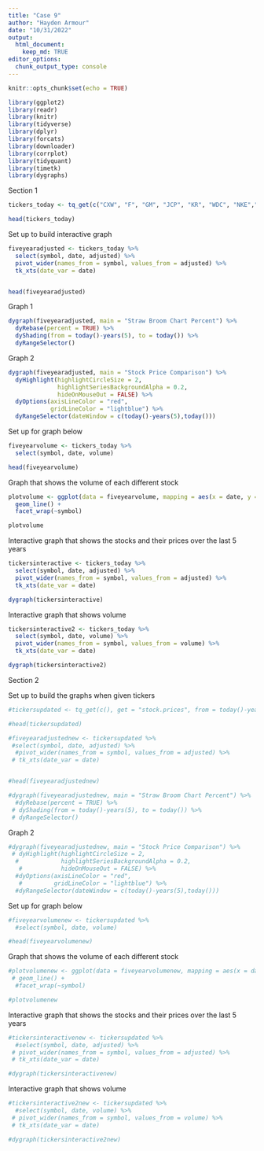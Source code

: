 ```yaml
---
title: "Case 9"
author: "Hayden Armour"
date: "10/31/2022"
output: 
  html_document:
    keep_md: TRUE
editor_options: 
  chunk_output_type: console
---
```


```r
knitr::opts_chunk$set(echo = TRUE)
```

```r
library(ggplot2)
library(readr)
library(knitr)
library(tidyverse)
library(dplyr)
library(forcats)
library(downloader)
library(corrplot)
library(tidyquant)
library(timetk)
library(dygraphs)
```

Section 1 
```r
tickers_today <- tq_get(c("CXW", "F", "GM", "JCP", "KR", "WDC", "NKE","T", "WDAY", "WFC", "WMT"), get = "stock.prices", from = today()-years(5), to = today())

head(tickers_today)

```

Set up to build interactive graph 
```r
fiveyearadjusted <- tickers_today %>%
  select(symbol, date, adjusted) %>%
  pivot_wider(names_from = symbol, values_from = adjusted) %>%
  tk_xts(date_var = date)


head(fiveyearadjusted)
```

Graph 1
```r
dygraph(fiveyearadjusted, main = "Straw Broom Chart Percent") %>%
  dyRebase(percent = TRUE) %>%
  dyShading(from = today()-years(5), to = today()) %>%
  dyRangeSelector()
```

Graph 2
```r
dygraph(fiveyearadjusted, main = "Stock Price Comparison") %>%
  dyHighlight(highlightCircleSize = 2, 
              highlightSeriesBackgroundAlpha = 0.2,
              hideOnMouseOut = FALSE) %>% 
  dyOptions(axisLineColor = "red",
            gridLineColor = "lightblue") %>% 
  dyRangeSelector(dateWindow = c(today()-years(5),today())) 
```


Set up for graph below
```r
fiveyearvolume <- tickers_today %>%
  select(symbol, date, volume)

head(fiveyearvolume)
```

Graph that shows the volume of each different stock 
```r
plotvolume <- ggplot(data = fiveyearvolume, mapping = aes(x = date, y = volume, color = symbol)) +
  geom_line() +
  facet_wrap(~symbol)

plotvolume
```

Interactive graph that shows the stocks and their prices over the last 5 years 
```r
tickersinteractive <- tickers_today %>%
  select(symbol, date, adjusted) %>%
  pivot_wider(names_from = symbol, values_from = adjusted) %>%
  tk_xts(date_var = date)

dygraph(tickersinteractive)
```

Interactive graph that shows volume 
```r
tickersinteractive2 <- tickers_today %>%
  select(symbol, date, volume) %>%
  pivot_wider(names_from = symbol, values_from = volume) %>%
  tk_xts(date_var = date)

dygraph(tickersinteractive2)
```


Section 2 

Set up to build the graphs when given tickers
```r
#tickersupdated <- tq_get(c(), get = "stock.prices", from = today()-years(5), to = today())

#head(tickersupdated)
```

```r
#fiveyearadjustednew <- tickersupdated %>%
 #select(symbol, date, adjusted) %>%
  #pivot_wider(names_from = symbol, values_from = adjusted) %>%
 # tk_xts(date_var = date)


#head(fiveyearadjustednew)
```


```r
#dygraph(fiveyearadjustednew, main = "Straw Broom Chart Percent") %>%
  #dyRebase(percent = TRUE) %>%
 # dyShading(from = today()-years(5), to = today()) %>%
 # dyRangeSelector()
```

Graph 2
```r
#dygraph(fiveyearadjustednew, main = "Stock Price Comparison") %>%
 # dyHighlight(highlightCircleSize = 2, 
  #            highlightSeriesBackgroundAlpha = 0.2,
   #           hideOnMouseOut = FALSE) %>% 
  #dyOptions(axisLineColor = "red",
   #         gridLineColor = "lightblue") %>% 
  #dyRangeSelector(dateWindow = c(today()-years(5),today())) 
```


Set up for graph below
```r
#fiveyearvolumenew <- tickersupdated %>%
  #select(symbol, date, volume)

#head(fiveyearvolumenew)
```

Graph that shows the volume of each different stock 
```r
#plotvolumenew <- ggplot(data = fiveyearvolumenew, mapping = aes(x = date, y = volume, color = #symbol)) +
 # geom_line() +
  #facet_wrap(~symbol)

#plotvolumenew
```

Interactive graph that shows the stocks and their prices over the last 5 years 
```r
#tickersinteractivenew <- tickersupdated %>%
  #select(symbol, date, adjusted) %>%
 # pivot_wider(names_from = symbol, values_from = adjusted) %>%
 # tk_xts(date_var = date)

#dygraph(tickersinteractivenew)
```

Interactive graph that shows volume 
```r
#tickersinteractive2new <- tickersupdated %>%
  #select(symbol, date, volume) %>%
 # pivot_wider(names_from = symbol, values_from = volume) %>%
 # tk_xts(date_var = date)

#dygraph(tickersinteractive2new)
```


































